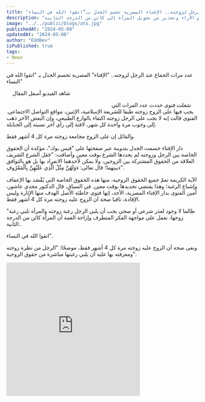 ```yaml
---
title: "عدد مرات جما،،ع الرجل لزوجته.. الإفتاء المصرية تحسم الجدل بـ”اتقوا الله في النساء"
description: "فتوى مصرية توضح عدد المرات المناسبة للجماع بين الزوجين وتؤكد على أهمية معرفة الحقوق الزوجية وتحقيق التوافق بينهما، مع رفض تطرف بعض الآراء وتحذير من تحويل المرأة إلى كائن من الدرجة الثانية."
image: "../../public/blogs/ats.jpg"
publishedAt: "2024-05-08"
updatedAt: "2024-05-08"
author: "EddDev"
isPublished: true
tags:
- News
---
```


عدد مرات الجماع عند الرجل لزوجته.. "الإفتاء" المصرية تحسم الجدل بـ "اتقوا الله في النساء"

­ ­ ­ ­ 
شاهد الفيديو أسفل المقال

­ ­ ­ ­ ­ ­ ­ ­ ­ ­ ­ ­ ­ ­ ­ ­ ­ ­ ­ ­ ­ ­ ­ ­ ­ ­ ­ ­ ­ ­ ­ ­ ­ ­ ­ ­ ­ ­ ­ ­ ­ ­ ­ ­ ­ ­ ­ ­ ­ ­ ­ ­ ­ ­ ­ ­ ­ ­ ­ ­ ­ ­ ­ ­ ­ ­ ­ ­ ­ ­ ­ ­ ­ ­ ­ ­ ­ ­ ­ ­ ­ ­ ­ ­ ­ ­ ­ ­ ­ ­ ­ ­ ­ ­ ­ ­ ­
شغلت فتوى حددت عدد المرات التي يجب فيها على الزوج زوجته طبقا للشريعة الإسلامية، الإثنين، مواقع التواصل الاجتماعي. الفتوى قالت إنه لا يجب على الرجل زوجته اكتفاء بالوازع الطبيعي، وإن البعض الآخر ذهب إلى وجوب مرة واحدة كل شهر، لافتة إلى رأي آخر نسبته إلى الحنابلة.

والقائل إن على الزوج مجامعة زوجته مرة كل 4 أشهر فقط.

دار الإفتاء حسمت الجدل بتدوينة عبر صفحتها على "فيس بوك"، مؤكدة أن الحقوق الخاصة بين الرجل وزوجته لم يحددها الشرع بوقت معين وأضافت: "جَعَل الشرع الشريف العلاقة من الحقوق المشتركة بين الزوجين، ولا يمكن لأحدهما الانفراد بها بل هو بالتوافق بينهما؛ قال تعالى: ﴿وَلَهُنَّ مِثْلُ الَّذِي عَلَيْهِنَّ بِالْمَعْرُوفِ﴾".

الآية الكريمة تعمّ جميع الحقوق الزوجية، منها هذه الحقوق الخاصة التي يُقْصَد بها الإعفاف وإشباع الرغبة؛ وهذا يقتضي تحديدها بوقت معين. في السياق، قال الدكتور مجدي عاشور، أمين الفتوى بدار الإفتاء المصرية، الأحد، إنها فتوى خاطئة الأصل الهدف منها الإثارة وليس الإفادة، نافيا صحة أن الزوج عليه زوجته مرة كل 4 أشهر فقط.

"طالما لا وجود لعذر شرعي أو صحي يجب أن يلبي الرجل رغبة زوجته والمرأة تلبي رغبة زوجها، نعمل على مواجهة الفكر المتطرف وإزاحة الغمة أن المرأة كائن من الدرجة الثانية..

اتقوا الله في النساء".

ونفى صحة أن الزوج عليه زوجته مرة كل 4 أشهر فقط، موضحًا: "الرجل من نظرة زوجته ومعرفته بها عليه أن يلبي رغبتها مباشرة من حقوق الزوجية".

<iframe width="350" height="350" src="https://www.youtube.com/embed/Pjm-KLbv1MY" frameborder="0" allowfullscreen></iframe>
